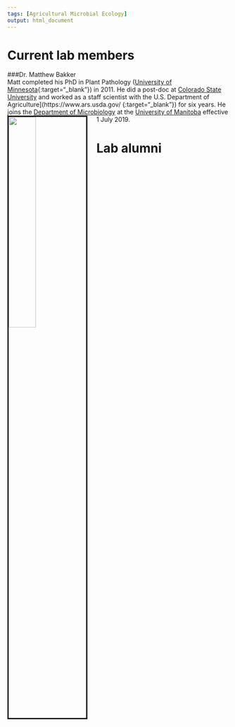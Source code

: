 ```yaml
---
tags: [Agricultural Microbial Ecology]
output: html_document
---
```


# Current lab members
###Dr. Matthew Bakker  
Matt completed his PhD in Plant Pathology ([University of Minnesota](https://plpa.cfans.umn.edu/){:target="_blank"}) in 2011. He did a post-doc at [Colorado State University](https://www.colostate.edu/ {:target="_blank"}) and worked as a staff scientist with the U.S. Department of Agriculture](https://www.ars.usda.gov/ {:target="_blank"}) for six years. He joins the [Department of Microbiology](http://www.sci.umanitoba.ca/micro/ {:target="_blank"}) at the [University of Manitoba](https://umanitoba.ca/ {:target="_blank"}) effective 1 July 2019.
<img src="media/Bakker_profile.jpg" style="width:35%; border:3px solid; margin-right: 20px" align="left">

# Lab alumni